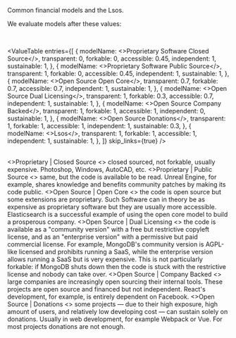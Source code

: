 
<p>
Common financial models and the Lsos.
</p>

<p>We evaluate models after these values:</p>

<ValueList />

<br/>

<ValueTable
  entries={[
    {
      modelName: <>Proprietary Software<Seperator/> Closed Source</>,
      transparent: 0,
      forkable: 0,
      accessible: 0.45,
      independent: 1,
      sustainable: 1,
    },
    {
      modelName: <>Proprietary Software<Seperator/> Public Source</>,
      transparent: 1,
      forkable: 0,
      accessible: 0.45,
      independent: 1,
      sustainable: 1,
    },
    {
      modelName: <>Open Source<Seperator/> Open Core</>,
      transparent: 0.7,
      forkable: 0.7,
      accessible: 0.7,
      independent: 1,
      sustainable: 1,
    },
    {
      modelName: <>Open Source<Seperator/> Dual Licensing</>,
      transparent: 1,
      forkable: 0.3,
      accessible: 0.7,
      independent: 1,
      sustainable: 1,
    },
    {
      modelName: <>Open Source<Seperator/> Company Backed</>,
      transparent: 1,
      forkable: 1,
      accessible: 1,
      independent: 0,
      sustainable: 1,
    },
    {
      modelName: <>Open Source<Seperator/> Donations</>,
      transparent: 1,
      forkable: 1,
      accessible: 1,
      independent: 1,
      sustainable: 0.3,
    },
    {
      modelName: <>Lsos</>,
      transparent: 1,
      forkable: 1,
      accessible: 1,
      independent: 1,
      sustainable: 1,
    },
  ]}
  skip_links={true}
/>

<br/>

<TableRef>
<>Proprietary | Closed Source</>
<>
closed sourced, not forkable, usually expensive.
Photoshop, Windows, AutoCAD, etc.
</>
</TableRef>

<TableRef>
<>Proprietary | Public Source</>
<>
same, but the code is available to be read.
Unreal Engine, for example,
shares knowledge and benefits community patches
by making its code public.
</>
</TableRef>

<TableRef>
<>Open Source | Open Core</>
<>
the code is open source but some extensions are proprietary.
Such Software can in theory be as expensive as proprietary software but they are usually more accessible.
Elasticsearch is a successful example of using the open core model to build a prosperous company.
</>
</TableRef>
<TableRef>
<>Open Source | Dual Licensing</>
<>
the code is available as a
"community version" with a free but restrictive copyleft license,
and as an "enterprise version" with a permissive but paid commercial license.
For example, MongoDB's community version is
AGPL-like licensed and prohibits running a SaaS,
while the enterprise version allows running a SaaS but is very expensive.
This is not particularly forkable: if MongoDB shuts down
then the code is stuck with the restrictive license and
nobody can take over.
</>
</TableRef>

<TableRef>
<>Open Source | Company Backed</>
<>
large companies are increasingly open sourcing their internal tools.
These projects are open source and financed but not independent.
React's development, for example, is entirely dependent on Facebook.
</>
</TableRef>

<TableRef>
<>Open Source | Donations</>
<>
some projects &mdash;
due to their high exposure, high amount of users, and relatively low developing cost &mdash;
can sustain solely on donations.
Usually in web development, for example Webpack or Vue.
For most projects donations are not enough.
</>
</TableRef>
